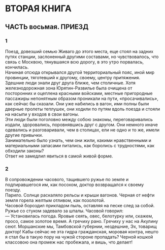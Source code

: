 # ВТОРАЯ КНИГА

## ЧАСТЬ восьмая. ПРИЕЗД {-}

### 1 {-}

Поезд, довезший семью Живаго до этого места, еще стоял на задних путях станции, заслоненный другими составами, но чувствовалось, что связь с Москвою, тянувшаяся всю дорогу, в это утро порвалась, кончилась.<br/> Начиная отсюда открывался другой территориальный пояс, иной мир провинции, тяготевший к другому, своему, центру притяжения.<br/> Здешние люди знали друг друга ближе, чем столичные. Хотя железнодорожная зона Юрятин-Развилье была очищена от посторонних и оцеплена красными войсками, местные пригородные пассажиры непонятным образом проникали на пути, «просачивались», как сейчас бы сказали. Они уже набились в вагон, ими полны были дверные пролеты теплушек, они ходили по путям вдоль поезда и стояли на насыпи у входов в свои вагоны.<br/> Эти люди были поголовно между собою знакомы, переговаривались издали, здоровались, поровнявшись друг с другом. Они немного иначе одевались и разговаривали, чем в столицах, ели не одно и то же, имели другие привычки.<br/> Занимательно было узнать, чем они жили, какими нравственными и материальными запасами питались, как боролись с трудностями, как обходили законы?<br/> Ответ не замедлил явиться в самой живой форме.

### 2 {-}

В сопровождении часового, тащившего ружье по земле и подпиравшегося им, как посохом, доктор возвращался к своему поезду.<br/> Парило. Солнце раскаляло рельсы и крыши вагонов. Черная от нефти земля горела желтым отливом, как позолотой.<br/> Часовой бороздил прикладом пыль, оставляя на песке след за собой. Ружье со стуком задевало за шпалы. Часовой говорил:<br/> — Установилась погода. Яровые сеять, овес, белотурку или, скажем, просо, самое золотое время. А гречиху рано. Гречиху у нас на Акулину сеют. Моршанские мы, Тамбовской губернии, нездешние, Эх, товарищ доктор! Кабы сейчас не эта гидра гражданская, моровая контра, нешто я стал бы в такую пору на чужой стороне пропадать? Черной кошкой классовою она промеж нас пробежала, и вишь, что делает!

